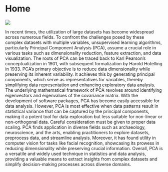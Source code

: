 # Home {.unnumbered}

![](images/01-Preface.jpg){fig-alt="PCA cover page" fig-align="center"}

In recent times, the utilization of large datasets has become widespread across numerous fields. To confront the challenges posed by these complex datasets with multiple variables, unsupervised learning algorithms, particularly Principal Component Analysis (PCA), assume a crucial role in various tasks such as dimensionality reduction, feature extraction, and data visualization. The roots of PCA can be traced back to Karl Pearson's conceptualization in 1901, with subsequent formalization by Harold Hotelling in 1933. PCA's primary objective is to reduce data dimensionality while preserving its inherent variability. It achieves this by generating principal components, which serve as representatives for variables, thereby simplifying data representation and enhancing exploratory data analysis. The underlying mathematical framework of PCA revolves around identifying eigenvectors and eigenvalues of the covariance matrix. With the development of software packages, PCA has become easily accessible for data analysis. However, PCA is most effective when data patterns result in statistical variance that can be captured by the principal components, making it a potent tool for data exploration but less suitable for non-linear or non-orthogonal data. Careful consideration must be given to proper data scaling. PCA finds application in diverse fields such as archaeology, neuroscience, and the arts, enabling practitioners to explore datasets, preprocess data, and streamline analysis. Moreover, it has found utility in computer vision for tasks like facial recognition, showcasing its prowess in reducing dimensionality while preserving crucial information. Overall, PCA is a versatile and widely used technique in statistics and data analysis, providing a valuable means to extract insights from complex datasets and simplify decision-making processes across diverse domains.
